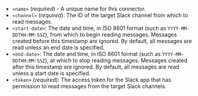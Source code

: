 - `<name>` (_required_) - A unique name for this connector.
- `<channel>` (_required_): The ID of the target Slack channel from which to read messages.
- `<start-date>`: The date and time, in ISO 8601 format (such as `YYYY-MM-DDTHH:MM:SSZ`), from which to begin reading messages. Messages created before this timestamp are ignored. By default, all messages are read unless an end date is specified.
- `<end-date>`: The date and time, in ISO 8601 format (such as `YYYY-MM-DDTHH:MM:SSZ`), at which to stop reading messages. Messages created after this timestamp are ignored. By default, all messages are read unless a start date is specified.
- `<token>` (_required_): The access token for the Slack app that has permission to read messages from the target Slack channels.